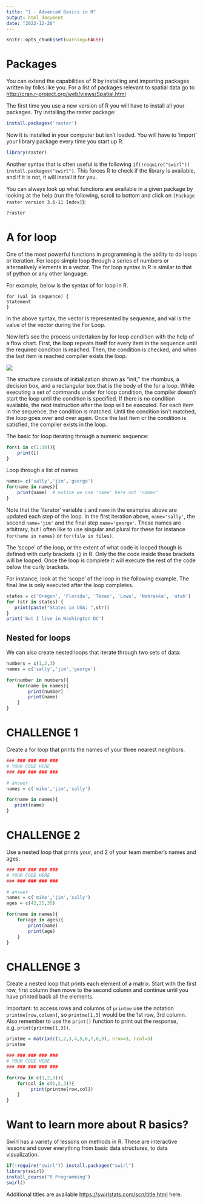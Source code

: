 ```yaml
---
title: "1 - Advanced Basics in R" 
output: html_document
date: "2022-12-26"
---
```

```r
knitr::opts_chunk$set(warning=FALSE)
```
# Packages  

You can extend the capabilities of R by installing and importing packages written by folks like you. For a list of packages relevant to spatial data go to  [http://cran.r-project.org/web/views/Spatial.html](http://cran.r-project.org/web/views/Spatial.html)

The first time you use a new version of R you will have to install all your packages. Try installing the raster package:

```r
install.packages('raster')
```

Now it is installed in your computer but isn't loaded. You will have to 'import' your library package every time you start up R. 

```r
library(raster)
```

Another syntax that is often useful is the following `if(!require("swirl")) install.packages("swirl")`. This forces R to check if the library is available, and if it is not, it will install it for you. 

You can always look up what functions are available in a given package by looking at the help (run the following, scroll to bottom and click on `[Package raster version 3.6-11 Index]`):

```r
?raster
```


# A for loop  

One of the most powerful functions in programming is the ability to do loops or iteration. For loops simple loop through a series of numbers or alternatively elements in a vector. The for loop syntax in R is similar to that of python or any other language.

For example, below is the syntax of for loop in R.

```
for (val in sequence) {
Statement
}
```
In the above syntax, the vector is represented by sequence, and val is the value of the vector during the For Loop.

Now let’s see the process undertaken by for loop condition with the help of a flow chart. First, the loop repeats itself for every item in the sequence until the required condition is reached. Then, the condition is checked, and when the last item is reached compiler exists the loop.

![ ](./forloop.png)

The structure consists of initialization shown as “init,” the rhombus, a decision box, and a rectangular box that is the body of the for a loop. While executing a set of commands under for loop condition, the compiler doesn’t start the loop until the condition is specified. If there is no condition available, the next instruction after the loop will be executed. For each item in the sequence, the condition is matched. Until the condition isn’t matched, the loop goes over and over again. Once the last item or the condition is satisfied, the compiler exists in the loop.

The basic for loop iterating through a numeric sequence:
```r
for(i in c(1:10)){
    print(i)
}
```

Loop through a list of names

```r
names= c('sally','jim','george')
for(name in names){
    print(name)  # notice we use 'name' here not 'names'
}
```

Note that the 'iterator' variable `i` and `name` in the examples above are updated each step of the loop. In the first iteration above, `name='sally'`, the second `name='jim'` and the final step `name='george'`.  These names are arbitrary, but I often like to use singular and plural for these for instance `for(name in names)` or `for(file in files)`. 

The 'scope' of the loop, or the extent of what code is looped though is defined with curly brackets `{}` in R. Only the the code inside these brackets will be looped. Once the loop is complete it will execute the rest of the code below the curly brackets. 

For instance, look at the 'scope' of the loop in the following example. The final line is only executed after the loop completes. 

```r
states = c('Oregon', 'Florida', 'Texas', 'Lowa', 'Nebraska', 'utah')
for (str in states) {
   print(paste("States in USA: ",str))
}
print('but I live in Washington DC')
```

## Nested for loops

We can also create nested loops that iterate through two sets of data:
```r
numbers = c(1,2,3)
names = c('sally','jim','george')

for(number in numbers){
    for(name in names){
        print(number)
        print(name)
    }
}
```

# CHALLENGE 1 
Create a for loop that prints the names of your three nearest neighbors.

```r
### ### ### ### ### 
# YOUR CODE HERE
### ### ### ### ### 
```

```r
# answer
names = c('mike','jim','sally')

for(name in names){
   print(name)
}

```

# CHALLENGE 2 
Use a nested loop that prints your, and 2 of your team member's names and ages.

```r
### ### ### ### ### 
# YOUR CODE HERE
### ### ### ### ### 
```

```r
# answer
names = c('mike','jim','sally')
ages = c(42,25,35)

for(name in names){
    for(age in ages){
        print(name)
        print(age)
    }
}

```

# CHALLENGE 3  
Create a nested loop that prints each element of a matrix. Start with the first row, first column then move to the second column and continue until you have printed back all the elements. 

Important: to access rows and columns of `printme` use the notation `printme[row,column]`, so `printme[1,3]` would be the 1st row, 3rd column. Also remember to use the `print()` function to print out the response, e.g. `print(printme[1,3])`.

```r
printme = matrix(c(1,2,3,4,5,6,7,8,9), nrow=3, ncol=3)
printme
```

```r
### ### ### ### ### 
# YOUR CODE HERE
### ### ### ### ### 
```

```r
for(row in c(1,2,3)){
    for(col in c(1,2,3)){
         print(printme[row,col])
    }
}

```


# Want to learn more about R basics?  
Swirl has a variety of lessons on methods in R.  These are interactive lessons and cover everything from basic data structures, to data visualization. 

```r
if(!require("swirl")) install.packages("swirl")
library(swirl)
install_course("R Programming")
swirl()
```

Additional titles are available [https://swirlstats.com/scn/title.html](https://swirlstats.com/scn/title.html) here. 

